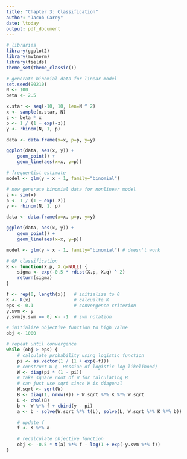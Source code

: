 ```yaml
---
title: "Chapter 3: Classification"
author: "Jacob Carey"
date: \today
output: pdf_document
---
```


```r
# libraries
library(ggplot2)
library(mvtnorm)
library(fields)
theme_set(theme_classic())

# generate binomial data for linear model
set.seed(90210)
N <- 100
beta <- 2.5

x.star <- seq(-10, 10, len=N ^ 2)
x <- sample(x.star, N)
z <- beta * x
p <- 1 / (1 + exp(-z))
y <- rbinom(N, 1, p)

data <- data.frame(x=x, p=p, y=y)

ggplot(data, aes(x, y)) +
    geom_point() +
    geom_line(aes(x=x, y=p))

# frequentist estimate
model <- glm(y ~ x - 1, family="binomial")

# now generate binomial data for nonlinear model
z <- sin(x)
p <- 1 / (1 + exp(-z))
y <- rbinom(N, 1, p)

data <- data.frame(x=x, p=p, y=y)

ggplot(data, aes(x, y)) +
    geom_point() +
    geom_line(aes(x=x, y=p))

model <- glm(y ~ x - 1, family="binomial") # doesn't work

# GP classification
K <- function(X.p, X.q=NULL) {
    sigma <- exp(-0.5 * rdist(X.p, X.q) ^ 2)
    return(sigma)
}

f <- rep(0, length(x))   # initialize to 0 
K <- K(x)                # calcualte K
eps <- 0.1               # convergence criterion
y.svm <- y
y.svm[y.svm == 0] <- -1  # svm notation

# initialize objective function to high value
obj <- 1000

# repeat until convergence
while (obj > eps) {
    # calculate probability using logistic function
    pi <- as.vector(1 / (1 + exp(-f)))
    # construct W (- Hessian of logistic log likelihood)
    W <- diag(pi * (1 - pi))
    # take square root of W for calculating B
    # can just use sqrt since W is diagonal
    W.sqrt <- sqrt(W) 
    B <- diag(1, nrow(K)) + W.sqrt %*% K %*% W.sqrt
    L <- chol(B)
    b <- W %*% f + cbind(y - pi)
    a <- b - solve(W.sqrt %*% t(L), solve(L, W.sqrt %*% K %*% b))

    # update f
    f <- K %*% a

    # recalculate objective function
    obj <- -0.5 * t(a) %*% f - log(1 + exp(-y.svm %*% f))
}
```
